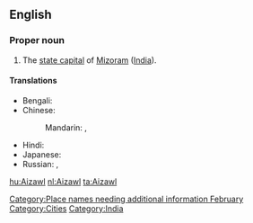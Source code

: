==English==
{{wikipedia}}
{{placename/box}}[[Category:Place names needing additional information February]]

===Proper noun===
{{en-proper noun}}

# The [[state capital]] of [[Mizoram]] ([[India]]).

====Translations====
{{trans-top|capital of Mizoram, India}}
* Bengali: {{t|bn|আইজল|tr=Āijal|sc=Beng|xs=Bengali}}
* Chinese:
*: Mandarin: {{t|cmn|艾藻爾|sc=Hani}}, {{t|cmn|艾藻尔|tr=Àizǎo'ěr|sc=Hani}}
{{trans-mid}}
* Hindi: {{t|hi|आइजोल|tr=ā'ijōl|xs=Hindi}}
* Japanese: {{t|ja|アイザウル|tr=Aizauru}}
* Russian: {{t|ru|Аиджал|m|tr=Aidžal}}, {{t|ru|Айзаул|m|tr=Ajzaul}}
{{trans-bottom}}

[[Category:Cities]]
[[Category:India]]

[[hu:Aizawl]]
[[nl:Aizawl]]
[[ta:Aizawl]]